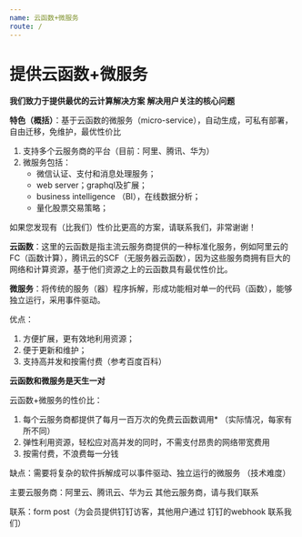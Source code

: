 ```yaml
---
name: 云函数+微服务
route: /
---
```


# 提供云函数+微服务

**我们致力于提供最优的云计算解决方案**
**解决用户关注的核心问题**

**特色（概括）**：基于云函数的微服务（micro-service），自动生成，可私有部署，自由迁移，免维护，最优性价比

1. 支持多个云服务商的平台（目前：阿里、腾讯、华为）
2. 微服务包括：
      - 微信认证、支付和消息处理服务；
      - web server；graphql及扩展；
      - business intelligence （BI），在线数据分析；
      - 量化股票交易策略；

如果您发现有（比我们）性价比更高的方案，请联系我们，非常谢谢！

**云函数**：这里的云函数是指主流云服务商提供的一种标准化服务，例如阿里云的FC（函数计算），腾讯云的SCF（无服务器云函数），因为这些服务商拥有巨大的网络和计算资源，基于他们资源之上的云函数具有最优性价比。

**微服务**：将传统的服务（器）程序拆解，形成功能相对单一的代码（函数），能够独立运行，采用事件驱动。

  优点：

  1. 方便扩展，更有效地利用资源；
  2. 便于更新和维护；
  3.  支持高并发和按需付费（参考百度百科）

**云函数和微服务是天生一对**

云函数+微服务的性价比：

1. 每个云服务商都提供了每月一百万次的免费云函数调用* （实际情况，每家有所不同）
2. 弹性利用资源，轻松应对高并发的同时，不需支付昂贵的网络带宽费用
3. 按需付费，不浪费每一分钱

缺点：需要将复杂的软件拆解成可以事件驱动、独立运行的微服务 （技术难度）

主要云服务商：阿里云、腾讯云、华为云
其他云服务商，请与我们联系

联系：form post（为会员提供钉钉访客，其他用户通过 钉钉的webhook 联系我们）
